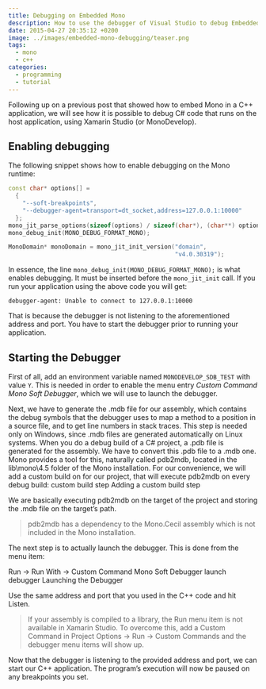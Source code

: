 ```yaml
---
title: Debugging on Embedded Mono
description: How to use the debugger of Visual Studio to debug Embedded Mono code
date: 2015-04-27 20:35:12 +0200
image: ../images/embedded-mono-debugging/teaser.png
tags: 
  - mono
  - c++
categories: 
  - programming
  - tutorial
---
```


Following up on a previous post that showed <Link to="/blog/embedding-mono-in-cpp">how to embed Mono in a C++ application</Link>, we will see how it is possible to debug C# code that runs on the host application, using Xamarin Studio (or MonoDevelop).

## Enabling debugging

The following snippet shows how to enable debugging on the Mono runtime:

```cpp
const char* options[] =
  {
    "--soft-breakpoints",
    "--debugger-agent=transport=dt_socket,address=127.0.0.1:10000"
  };
mono_jit_parse_options(sizeof(options) / sizeof(char*), (char**) options);
mono_debug_init(MONO_DEBUG_FORMAT_MONO);

MonoDomain* monoDomain = mono_jit_init_version("domain",
                                               "v4.0.30319");
```

In essence, the line `mono_debug_init(MONO_DEBUG_FORMAT_MONO);` is what enables debugging. It must be inserted before the `mono_jit_init` call. If you run your application using the above code you will get:

```
debugger-agent: Unable to connect to 127.0.0.1:10000
```

That is because the debugger is not listening to the aforementioned address and port. You have to start the debugger prior to running your application.

## Starting the Debugger

First of all, add an environment variable named `MONODEVELOP_SDB_TEST` with value `Y`. This is needed in order to enable the menu entry *Custom Command Mono Soft Debugger*, which we will use to launch the debugger.

Next, we have to generate the .mdb file for our assembly, which contains the debug symbols that the debugger uses to map a method to a position in a source file, and to get line numbers in stack traces. This step is needed only on Windows, since .mdb files are generated automatically on Linux systems. When you do a debug build of a C# project, a .pdb file is generated for the assembly. We have to convert this .pdb file to a .mdb one. Mono provides a tool for this, naturally called pdb2mdb, located in the lib\mono\4.5 folder of the Mono installation. For our convenience, we will add a custom build on for our project, that will execute pdb2mdb on every debug build:
custom build step
Adding a custom build step

We are basically executing pdb2mdb on the target of the project and storing the .mdb file on the target’s path.

> pdb2mdb has a dependency to the Mono.Cecil assembly which is not included in the Mono installation.

The next step is to actually launch the debugger. This is done from the menu item:

Run → Run With → Custom Command Mono Soft Debugger
launch debugger
Launching the Debugger

Use the same address and port that you used in the C++ code and hit Listen.

> If your assembly is compiled to a library, the Run menu item is not available in Xamarin Studio. To overcome this, add a Custom Command in Project Options → Run → Custom Commands and the debugger menu items will show up.

Now that the debugger is listening to the provided address and port, we can start our C++ application. The program’s execution will now be paused on any breakpoints you set.
